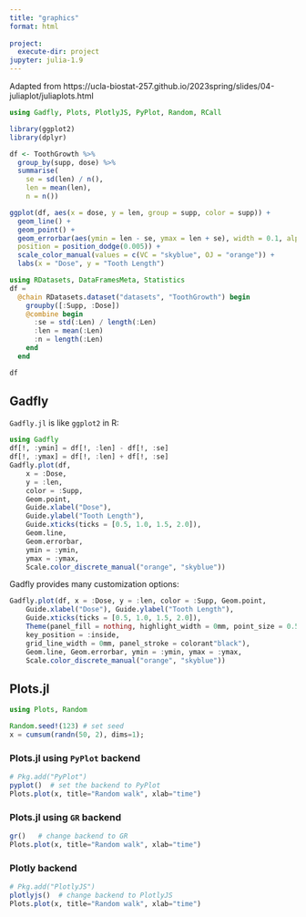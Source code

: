 ```yaml
---
title: "graphics"
format: html
    
project:
  execute-dir: project
jupyter: julia-1.9
---
```


Adapted from https://ucla-biostat-257.github.io/2023spring/slides/04-juliaplot/juliaplots.html

```julia
using Gadfly, Plots, PlotlyJS, PyPlot, Random, RCall
```

```r
library(ggplot2)
library(dplyr)

df <- ToothGrowth %>%
  group_by(supp, dose) %>%
  summarise(
    se = sd(len) / n(), 
    len = mean(len), 
    n = n())

ggplot(df, aes(x = dose, y = len, group = supp, color = supp)) + 
  geom_line() +
  geom_point() +
  geom_errorbar(aes(ymin = len - se, ymax = len + se), width = 0.1, alpha = 0.5,
  position = position_dodge(0.005)) +  
  scale_color_manual(values = c(VC = "skyblue", OJ = "orange")) + 
  labs(x = "Dose", y = "Tooth Length")

```


```julia
using RDatasets, DataFramesMeta, Statistics
df = 
  @chain RDatasets.dataset("datasets", "ToothGrowth") begin
    groupby([:Supp, :Dose])
    @combine begin
      :se = std(:Len) / length(:Len)
      :len = mean(:Len)
      :n = length(:Len)
    end
  end

df


```

## Gadfly

`Gadfly.jl` is like `ggplot2` in R:

```julia
using Gadfly
df[!, :ymin] = df[!, :len] - df[!, :se]
df[!, :ymax] = df[!, :len] + df[!, :se]
Gadfly.plot(df, 
    x = :Dose, 
    y = :len, 
    color = :Supp, 
    Geom.point,
    Guide.xlabel("Dose"), 
    Guide.ylabel("Tooth Length"), 
    Guide.xticks(ticks = [0.5, 1.0, 1.5, 2.0]),
    Geom.line, 
    Geom.errorbar, 
    ymin = :ymin, 
    ymax = :ymax, 
    Scale.color_discrete_manual("orange", "skyblue"))
```

Gadfly provides many customization options:

```julia
Gadfly.plot(df, x = :Dose, y = :len, color = :Supp, Geom.point,
    Guide.xlabel("Dose"), Guide.ylabel("Tooth Length"), 
    Guide.xticks(ticks = [0.5, 1.0, 1.5, 2.0]),
    Theme(panel_fill = nothing, highlight_width = 0mm, point_size = 0.5mm,
    key_position = :inside, 
    grid_line_width = 0mm, panel_stroke = colorant"black"),
    Geom.line, Geom.errorbar, ymin = :ymin, ymax = :ymax, 
    Scale.color_discrete_manual("orange", "skyblue"))
```

## Plots.jl

```julia
using Plots, Random

Random.seed!(123) # set seed
x = cumsum(randn(50, 2), dims=1);
```

### Plots.jl using `PyPlot` backend
```julia
# Pkg.add("PyPlot")
pyplot()  # set the backend to PyPlot
Plots.plot(x, title="Random walk", xlab="time")
```

### Plots.jl using `GR` backend

```julia
gr()   # change backend to GR
Plots.plot(x, title="Random walk", xlab="time")
```

### Plotly backend

```julia
# Pkg.add("PlotlyJS")
plotlyjs()  # change backend to PlotlyJS
Plots.plot(x, title="Random walk", xlab="time")
```

